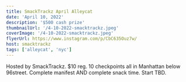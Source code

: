 ```yaml
---
title: SmackTrackz April Alleycat
date: 'April 10, 2022'
description: '$500 cash prize'
thumbnailUrl: '/4-10-2022-smacktrackz.jpeg'
coverImage: '/4-10-2022-smacktrackz.jpeg'
flyerUrl: https://www.instagram.com/p/CbC635Ouz7w/
host: smacktrackz
tags: ['alleycat', 'nyc']
---
```


<div>
  Hosted by SmackTrackz. $10 reg. 10 checkpoints all in Manhattan below 96street. Complete manifest AND complete snack time. Start TBD.
</div>


